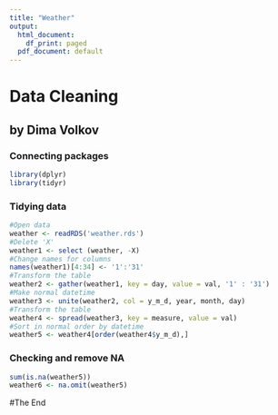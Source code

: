 ---
title: "Weather"
output:
  html_document:
    df_print: paged
  pdf_document: default
---

# Data Cleaning
## by Dima Volkov

### Connecting packages
```{r}
library(dplyr)
library(tidyr)
```



### Tidying data

```{r}
#Open data
weather <- readRDS('weather.rds')
#Delete 'X'
weather1 <- select (weather, -X)
#Change names for columns
names(weather1)[4:34] <- '1':'31'
#Transform the table
weather2 <- gather(weather1, key = day, value = val, '1' : '31')
#Make normal datetime
weather3 <- unite(weather2, col = y_m_d, year, month, day)
#Transform the table
weather4 <- spread(weather3, key = measure, value = val)
#Sort in normal order by datetime
weather5 <- weather4[order(weather4$y_m_d),]
```

### Checking and remove NA

```{r}
sum(is.na(weather5))
weather6 <- na.omit(weather5)
```
#The End
